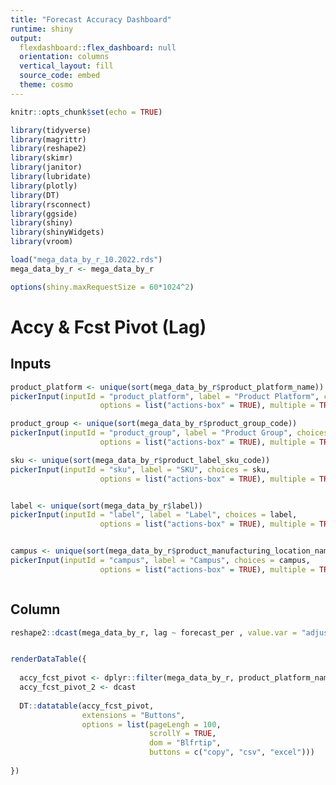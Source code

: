 ```yaml
---
title: "Forecast Accuracy Dashboard"
runtime: shiny
output:
  flexdashboard::flex_dashboard: null
  orientation: columns
  vertical_layout: fill
  source_code: embed
  theme: cosmo
---
```


```r
knitr::opts_chunk$set(echo = TRUE)

library(tidyverse)
library(magrittr)
library(reshape2)
library(skimr)
library(janitor)
library(lubridate)
library(plotly)
library(DT)
library(rsconnect)
library(ggside)
library(shiny)
library(shinyWidgets)
library(vroom)

```

```r

load("mega_data_by_r_10.2022.rds")
mega_data_by_r <- mega_data_by_r

options(shiny.maxRequestSize = 60*1024^2)

```




# Accy & Fcst Pivot (Lag)

Inputs {.sidebar data-width=500}
-----------------------------------------------------------------------

```r
product_platform <- unique(sort(mega_data_by_r$product_platform_name))
pickerInput(inputId = "product_platform", label = "Product Platform", choices = product_platform,
                    options = list("actions-box" = TRUE), multiple = TRUE, width = 500, selected = product_platform)

product_group <- unique(sort(mega_data_by_r$product_group_code))
pickerInput(inputId = "product_group", label = "Product Group", choices = product_group,
                    options = list("actions-box" = TRUE), multiple = TRUE, width = 500, selected = product_group)

sku <- unique(sort(mega_data_by_r$product_label_sku_code))
pickerInput(inputId = "sku", label = "SKU", choices = sku,
                    options = list("actions-box" = TRUE), multiple = TRUE, width = 500, selected = sku)


label <- unique(sort(mega_data_by_r$label))
pickerInput(inputId = "label", label = "Label", choices = label,
                    options = list("actions-box" = TRUE), multiple = TRUE, width = 500, selected = label)


campus <- unique(sort(mega_data_by_r$product_manufacturing_location_name))
pickerInput(inputId = "campus", label = "Campus", choices = campus,
                    options = list("actions-box" = TRUE), multiple = TRUE, width = 500, selected = campus)



```



Column
-----------------------------------------------------------------------

```r

reshape2::dcast(mega_data_by_r, lag ~ forecast_per , value.var = "adjusted_forecast_cases", sum) -> a


renderDataTable({
  
  accy_fcst_pivot <- dplyr::filter(mega_data_by_r, product_platform_name == input$product_platform)
  accy_fcst_pivot_2 <- dcast
  
  DT::datatable(accy_fcst_pivot,
                extensions = "Buttons",
                options = list(pageLengh = 100,
                               scrollY = TRUE,
                               dom = "Blfrtip",
                               buttons = c("copy", "csv", "excel")))
  
})




```




